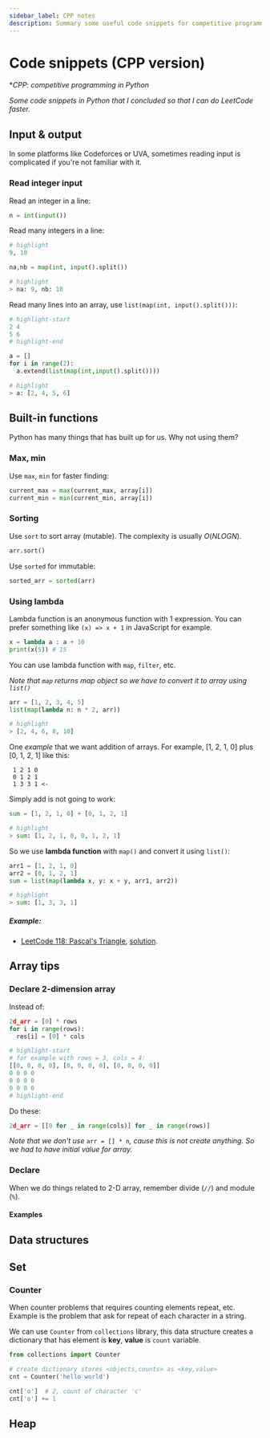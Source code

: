 ```yaml
---
sidebar_label: CPP notes
description: Summary some useful code snippets for competitive programming
---
```


# Code snippets (CPP version)

**CPP: competitive programming in Python*

*Some code snippets in Python that I concluded so that I can do LeetCode faster.*

## Input & output

In some platforms like Codeforces or UVA, sometimes reading input is complicated if you're not familiar with it.

### Read integer input

Read an integer in a line:

```python
n = int(input())
```

Read many integers in a line:

```python
# highlight
9, 10

na,nb = map(int, input().split())

# highlight
> na: 9, nb: 10
```

Read many lines into an array, use `list(map(int, input().split()))`:

```python
# highlight-start
2 4
5 6
# highlight-end

a = []
for i in range(2):
  a.extend(list(map(int,input().split())))

# highlight
> a: [2, 4, 5, 6]
```

## Built-in functions

Python has many things that has built up for us. Why not using them?

### Max, min

Use `max`, `min` for faster finding:

```python
current_max = max(current_max, array[i])
current_min = min(current_min, array[i])
```

### Sorting

Use `sort` to sort array (mutable). The complexity is usually $O(NLOGN)$.

```python
arr.sort()
```

Use `sorted` for immutable:

```python
sorted_arr = sorted(arr)
```

### Using lambda

Lambda function is an anonymous function with 1 expression. You can prefer something like `(x) => x + 1` in JavaScript for example.

```python
x = lambda a : a + 10
print(x(5)) # 15
```

You can use lambda function with `map`, `filter`, etc.

*Note that `map` returns map object so we have to convert it to array using `list()`*

```python
arr = [1, 2, 3, 4, 5]
list(map(lambda n: n * 2, arr))

# highlight
> [2, 4, 6, 8, 10]
```

One *example* that we want addition of arrays.  For example, [1, 2, 1, 0] plus [0, 1, 2, 1] like this:

```
 1 2 1 0
 0 1 2 1
 1 3 3 1 <-
```

Simply add is not going to work:

```python
sum = [1, 2, 1, 0] + [0, 1, 2, 1]

# highlight
> sum: [1, 2, 1, 0, 0, 1, 2, 1]
```

So we use **lambda function** with `map()` and convert it using `list()`:

```python
arr1 = [1, 2, 1, 0]
arr2 = [0, 1, 2, 1]
sum = list(map(lambda x, y: x + y, arr1, arr2))

# highlight
> sum: [1, 3, 3, 1]
```

##### Example:
- [LeetCode 118: Pascal's Triangle](https://leetcode.com/problems/pascals-triangle/), [solution](https://github.com/tu-learnspace/algorithms/blob/main/01-Dynamic-Array-%26-String/LC-118-Pascal's-Triangle.py).

## Array tips

### Declare 2-dimension array

Instead of:

```python
2d_arr = [0] * rows
for i in range(rows):
  res[i] = [0] * cols

# highlight-start
# for example with rows = 3, cols = 4:
[[0, 0, 0, 0], [0, 0, 0, 0], [0, 0, 0, 0]]
0 0 0 0
0 0 0 0
0 0 0 0
# highlight-end
```

Do these:

```python
2d_arr = [[0 for _ in range(cols)] for _ in range(rows)]
```

*Note that we don't use* `arr = [] * n`*, cause this is not create anything. So we had to have initial value for array.*

### Declare

When we do things related to 2-D array, remember divide (`//`) and module (`%`).

#### Examples

## Data structures

## Set

### Counter

When counter problems that requires counting elements repeat, etc. Example is the problem that ask for repeat of each character in a string.

We can use `Counter` from `collections` library, this data structure creates a dictionary that has element is **key**, **value** is `count` variable.

```python
from collections import Counter

# create dictionary stores <objects,counts> as <key,value>
cnt = Counter('hello world')

cnt['o']  # 2, count of character 'c'
cnt['o'] += 1
```

## Heap


